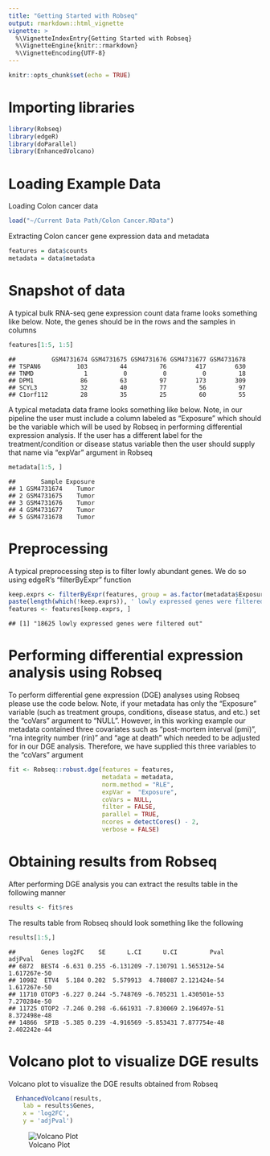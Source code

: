 ```yaml
---
title: "Getting Started with Robseq"
output: rmarkdown::html_vignette
vignette: >
  %\VignetteIndexEntry{Getting Started with Robseq}
  %\VignetteEngine{knitr::rmarkdown}
  %\VignetteEncoding{UTF-8}
---
```


```r
knitr::opts_chunk$set(echo = TRUE)
```

# Importing libraries
```r
library(Robseq)
library(edgeR)
library(doParallel)
library(EnhancedVolcano)
```

# Loading Example Data
Loading Colon cancer data
```r
load("~/Current Data Path/Colon Cancer.RData") 
```

Extracting Colon cancer gene expression data and metadata
```r
features = data$counts
metadata = data$metadata
```

# Snapshot of data
A typical bulk RNA-seq gene expression count data frame looks something like below. Note, the genes should be in the rows and the samples in columns
```r
features[1:5, 1:5]
```

```
##          GSM4731674 GSM4731675 GSM4731676 GSM4731677 GSM4731678
## TSPAN6          103         44         76        417        630
## TNMD              1          0          0          0         18
## DPM1             86         63         97        173        309
## SCYL3            32         40         77         56         97
## C1orf112         28         35         25         60         55
```

A typical metadata data frame looks something like below. Note, in our pipeline the user must include a column labeled as "Exposure" which should be the variable which will be used by Robseq in performing differential expression analysis. If the user has a different label for the treatment/condition or disease status variable then the user should supply that name via "expVar" argument in Robseq
```r
metadata[1:5, ]
```

```
##       Sample Exposure
## 1 GSM4731674    Tumor
## 2 GSM4731675    Tumor
## 3 GSM4731676    Tumor
## 4 GSM4731677    Tumor
## 5 GSM4731678    Tumor
```

# Preprocessing
A typical preprocessing step is to filter lowly abundant genes. We do so using edgeR's "filterByExpr" function
```r
keep.exprs <- filterByExpr(features, group = as.factor(metadata$Exposure))
paste(length(which(!keep.exprs)), ' lowly expressed genes were filtered out', sep = '')
features <- features[keep.exprs, ]
```

```
## [1] "18625 lowly expressed genes were filtered out"
```

# Performing differential expression analysis using Robseq
To perform differential gene expression (DGE) analyses using Robseq please use the code below. Note, if your metadata has only the "Exposure" variable (such as treatment groups, conditions, disease status, and etc.) set the "coVars" argument to "NULL". However, in this working example our metadata contained three covariates such as "post-mortem interval (pmi)", "rna integrity number (rin)" and "age at death" which needed to be adjusted for in our DGE analysis. Therefore, we have supplied this three variables to the "coVars" argument
```r
fit <- Robseq::robust.dge(features = features,
                          metadata = metadata,
                          norm.method = "RLE",
                          expVar =  "Exposure",
                          coVars = NULL,
                          filter = FALSE,
                          parallel = TRUE,
                          ncores = detectCores() - 2,
                          verbose = FALSE)
```

# Obtaining results from Robseq
After performing DGE analysis you can extract the results table in the following manner
```r
results <- fit$res
```

The results table from Robseq should look something like the following
```r
results[1:5,]
```

```
##       Genes log2FC    SE      L.CI      U.CI         Pval      adjPval
## 6872  BEST4 -6.631 0.255 -6.131209 -7.130791 1.565312e-54 1.617267e-50
## 10982  ETV4  5.184 0.202  5.579913  4.788087 2.121424e-54 1.617267e-50
## 11710 OTOP3 -6.227 0.244 -5.748769 -6.705231 1.430501e-53 7.270284e-50
## 11725 OTOP2 -7.246 0.298 -6.661931 -7.830069 2.196497e-51 8.372498e-48
## 14866  SPIB -5.385 0.239 -4.916569 -5.853431 7.877754e-48 2.402242e-44
```

# Volcano plot to visualize DGE results
Volcano plot to visualize the DGE results obtained from Robseq
```r
  EnhancedVolcano(results,
    lab = results$Genes,
    x = 'log2FC',
    y = 'adjPval')
```

![Volcano Plot](../man/volcano.png)
